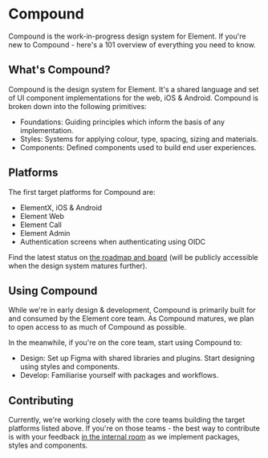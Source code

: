 
<Meta title="Overview" />

# Compound

Compound is the work-in-progress design system for Element. If you're new to Compound - here's a 101 overview of everything you need to know.

## What's Compound?

Compound is the design system for Element. It's a shared language and set of UI component implementations for the web, iOS & Android. Compound is broken down into the following primitives:

- Foundations: Guiding principles which inform the basis of any implementation.
- Styles: Systems for applying colour, type, spacing, sizing and materials.
- Components: Defined components used to build end user experiences.

## Platforms

The first target platforms for Compound are:

- ElementX, iOS & Android
- Element Web
- Element Call
- Element Admin
- Authentication screens when authenticating using OIDC

Find the latest status on [the roadmap and board](https://github.com/orgs/vector-im/projects/52/views/16) (will be publicly accessible when the design system matures further).

## Using Compound

While we're in early design & development, Compound is primarily built for and consumed by the Element core team. As Compound matures, we plan to open access to as much of Compound as possible.

In the meanwhile, if you're on the core team, start using Compound to:

- Design: Set up Figma with shared libraries and plugins. Start designing using styles and components.
- Develop: Familiarise yourself with packages and workflows.

## Contributing

Currently, we're working closely with the core teams building the target platforms listed above. If you're on those teams - the best way to contribute is with your feedback [in the internal room](https://matrix.to/#/#compound:matrix.org) as we implement packages, styles and components.

